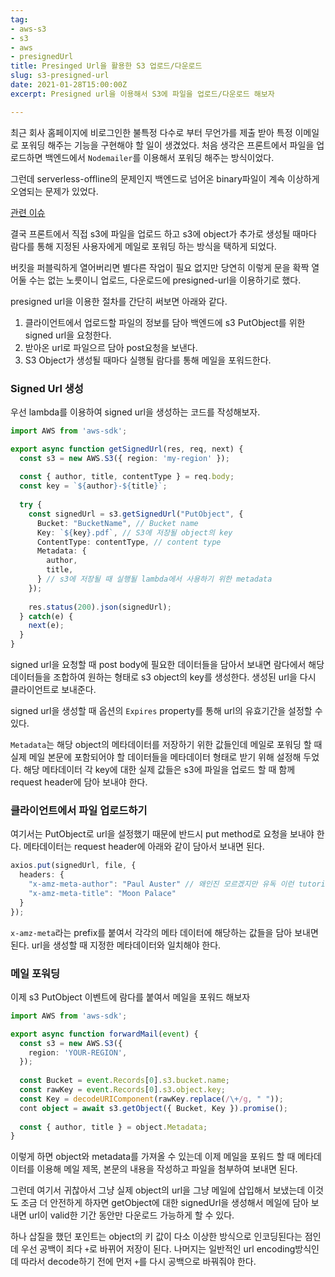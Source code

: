 ```yaml
---
tag:
- aws-s3
- s3
- aws
- presignedUrl
title: Presinged Url을 활용한 S3 업로드/다운로드
slug: s3-presigned-url
date: 2021-01-28T15:00:00Z
excerpt: Presigned url을 이용해서 S3에 파일을 업로드/다운로드 해보자

---
```

최근 회사 홈페이지에 비로그인한 불특정 다수로 부터 무언가를 제출 받아 특정 이메일로 포워딩 해주는 기능을 구현해야 할 일이 생겼었다. 처음 생각은 프론트에서 파일을 업로드하면 백엔드에서 `Nodemailer`를 이용해서 포워딩 해주는 방식이었다.

그런데 serverless-offline의 문제인지 백엔드로 넘어온 binary파일이 계속 이상하게 오염되는 문제가 있었다.

[관련 이슈](https://github.com/dherault/serverless-offline/issues/464)

결국 프론트에서 직접 s3에 파일을 업로드 하고 s3에 object가 추가로 생성될 때마다 람다를 통해 지정된 사용자에게 메일로 포워딩 하는 방식을 택하게 되었다.

버킷을 퍼블릭하게 열어버리면 별다른 작업이 필요 없지만 당연히 이렇게 문을 확짝 열어둘 수는 없는 노릇이니 업로드, 다운로드에 presigned-url을 이용하기로 했다.

presigned url을 이용한 절차를 간단히 써보면 아래와 같다.

1. 클라이언트에서 업로드할 파일의 정보를 담아 백엔드에 s3 PutObject를 위한 signed url을 요청한다.
2. 받아온 url로 파일으르 담아 post요청을 보낸다.
3. S3 Object가 생성될 때마다 실행될 람다를 통해 메일을 포워드한다.

### Signed Url 생성

우선 lambda를 이용하여 signed url을 생성하는 코드를 작성해보자.

```typescript
import AWS from 'aws-sdk';

export async function getSignedUrl(res, req, next) {
  const s3 = new AWS.S3({ region: 'my-region' });
  
  const { author, title, contentType } = req.body;
  const key = `${author}-${title}`;
  
  try {
    const signedUrl = s3.getSignedUrl("PutObject", {
      Bucket: "BucketName", // Bucket name
      Key: `${key}.pdf`, // S3에 저장될 object의 key
      ContentType: contentType, // content type
      Metadata: {
        author,
        title,
      } // s3에 저장될 때 실행될 lambda에서 사용하기 위한 metadata
    });
    
    res.status(200).json(signedUrl);
  } catch(e) {
    next(e);
  }
}
```

signed url을 요청할 때 post body에 필요한 데이터들을 담아서 보내면 람다에서 해당 데이터들을 조합하여 원하는 형태로 s3 object의 key를 생성한다. 생성된 url을 다시 클라이언트로 보내준다.

signed url을 생성할 때 옵션의 `Expires` property를 통해 url의 유효기간을 설정할 수 있다.

`Metadata`는 해당 object의 메타데이터를 저장하기 위한 값들인데 메일로 포워딩 할 때 실제 메일 본문에 포함되어야 할 데이터들을 메타데이터 형태로 받기 위해 설정해 두었다. 해당 메타데이터 각 key에 대한 실제 값들은 s3에 파일을 업로드 할 때 함께 request header에 담아 보내야 한다.

### 클라이언트에서 파일 업로드하기

여기서는 PutObject로 url을 설정했기 때문에 반드시 put method로 요청을 보내야 한다.
메타데이터는 request header에 아래와 같이 담아서 보내면 된다.
```typescript
axios.put(signedUrl, file, {
  headers: {
    "x-amz-meta-author": "Paul Auster" // 왜인진 모르겠지만 유독 이런 tutorial에 폴 오스터가 많이 등장하길래 나도 한번 ㅎㅎ
    "x-amz-meta-title": "Moon Palace"
  }
});
```
`x-amz-meta`라는 prefix를 붙여서 각각의 메타 데이터에 해당하는 값들을 담아 보내면 된다. url을 생성할 때 지정한 메타데이터와 일치해야 한다.

### 메일 포워딩

이제 s3 PutObject 이벤트에 람다를 붙여서 메일을 포워드 해보자

```typescript
import AWS from 'aws-sdk';

export async function forwardMail(event) {
  const s3 = new AWS.S3({
  	region: 'YOUR-REGION',
  });
  
  const Bucket = event.Records[0].s3.bucket.name;
  const rawKey = event.Records[0].s3.object.key;
  const Key = decodeURIComponent(rawKey.replace(/\+/g, " "));
  cont object = await s3.getObject({ Bucket, Key }).promise();    
  
  const { author, title } = object.Metadata;
}
```

이렇게 하면 object와 metadata를 가져올 수 있는데 이제 메일을 포워드 할 때 메타데이터를 이용해 메일 제목, 본문의 내용을 작성하고 파일을 첨부하여 보내면 된다.

그런데 여기서 귀찮아서 그냥 실제 object의 url을 그냥 메일에 삽입해서 보냈는데 이것도 조금 더 안전하게 하자면 getObject에 대한 signedUrl을 생성해서 메일에 담아 보내면 url이 valid한 기간 동안만 다운로드 가능하게 할 수 있다.

하나 삽질을 했던 포인트는 object의 키 값이 다소 이상한 방식으로 인코딩된다는 점인데 우선 공백이 죄다 `+`로 바뀌어 저장이 된다. 나머지는 일반적인 url encoding방식인데 따라서 decode하기 전에 먼저 `+`를 다시 공백으로 바꿔줘야 한다.